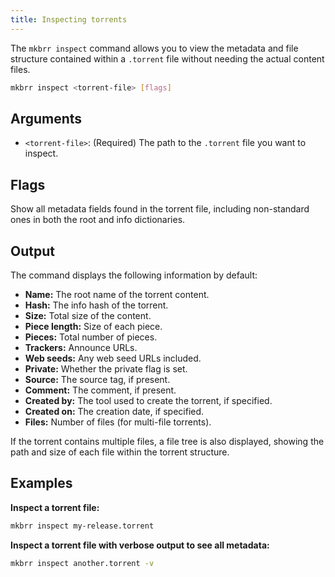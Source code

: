 ```yaml
---
title: Inspecting torrents
---
```


The `mkbrr inspect` command allows you to view the metadata and file structure contained within a `.torrent` file without needing the actual content files.

```bash
mkbrr inspect <torrent-file> [flags]
```

## Arguments

-   `<torrent-file>`: (Required) The path to the `.torrent` file you want to inspect.

## Flags

<ParamField path="--verbose, -v" type="boolean" default="false">
  Show all metadata fields found in the torrent file, including non-standard ones in both the root and info dictionaries.
</ParamField>

## Output

The command displays the following information by default:

-   **Name:** The root name of the torrent content.
-   **Hash:** The info hash of the torrent.
-   **Size:** Total size of the content.
-   **Piece length:** Size of each piece.
-   **Pieces:** Total number of pieces.
-   **Trackers:** Announce URLs.
-   **Web seeds:** Any web seed URLs included.
-   **Private:** Whether the private flag is set.
-   **Source:** The source tag, if present.
-   **Comment:** The comment, if present.
-   **Created by:** The tool used to create the torrent, if specified.
-   **Created on:** The creation date, if specified.
-   **Files:** Number of files (for multi-file torrents).

If the torrent contains multiple files, a file tree is also displayed, showing the path and size of each file within the torrent structure.

## Examples

**Inspect a torrent file:**
```bash
mkbrr inspect my-release.torrent
```

**Inspect a torrent file with verbose output to see all metadata:**
```bash
mkbrr inspect another.torrent -v
